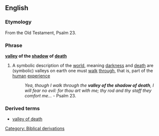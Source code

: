 ==English==

===Etymology===
From the Old Testament, Psalm 23.

===Phrase===
'''[[valley]] of the [[shadow]] of [[death]]'''

# {{idiom}} A symbolic description of the [[world]], meaning [[darkness]] and [[death]] are (symbolic) valleys on earth one must [[walk]] [[through]], that is, part of the [[human]] [[experience]]
#:''Yea, though I walk through the '''valley of the shadow of death''', I will fear no evil: for thou art with me; thy rod and thy staff they comfort me...'' - Psalm 23.

===Derived terms===
*[[valley of death]]

[[Category: Biblical derivations]]